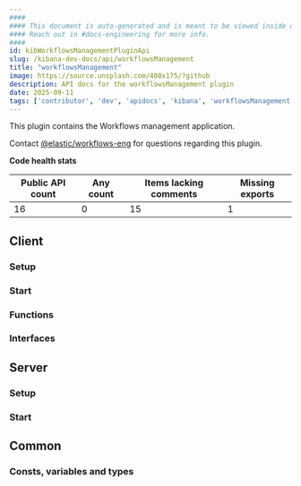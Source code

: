 ```yaml
---
####
#### This document is auto-generated and is meant to be viewed inside our experimental, new docs system.
#### Reach out in #docs-engineering for more info.
####
id: kibWorkflowsManagementPluginApi
slug: /kibana-dev-docs/api/workflowsManagement
title: "workflowsManagement"
image: https://source.unsplash.com/400x175/?github
description: API docs for the workflowsManagement plugin
date: 2025-09-11
tags: ['contributor', 'dev', 'apidocs', 'kibana', 'workflowsManagement']
---
```


This plugin contains the Workflows management application.

Contact [@elastic/workflows-eng](https://github.com/orgs/elastic/teams/workflows-eng) for questions regarding this plugin.

**Code health stats**

| Public API count  | Any count | Items lacking comments | Missing exports |
|-------------------|-----------|------------------------|-----------------|
| 16 | 0 | 15 | 1 |

## Client

### Setup
<DocDefinitionList data={[workflowsManagementObj.client.setup]}/>

### Start
<DocDefinitionList data={[workflowsManagementObj.client.start]}/>

### Functions
<DocDefinitionList data={workflowsManagementObj.client.functions}/>

### Interfaces
<DocDefinitionList data={workflowsManagementObj.client.interfaces}/>

## Server

### Setup
<DocDefinitionList data={[workflowsManagementObj.server.setup]}/>

### Start
<DocDefinitionList data={[workflowsManagementObj.server.start]}/>

## Common

### Consts, variables and types
<DocDefinitionList data={workflowsManagementObj.common.misc}/>

